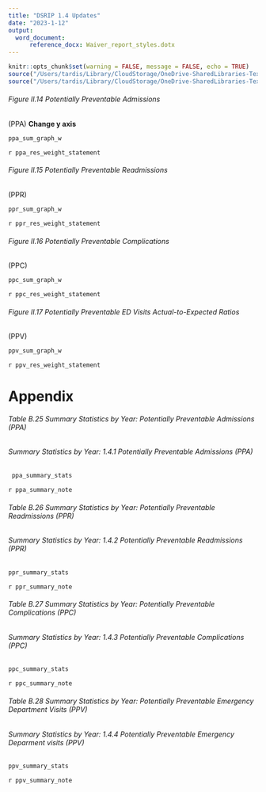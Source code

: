 ```yaml
---
title: "DSRIP 1.4 Updates"
date: "2023-1-12"
output: 
  word_document:
      reference_docx: Waiver_report_styles.dotx
---
```


```r
knitr::opts_chunk$set(warning = FALSE, message = FALSE, echo = TRUE) 
source("/Users/tardis/Library/CloudStorage/OneDrive-SharedLibraries-TexasA&MUniversity/Team - waiver2_final - Documents/DSRIP/DSRIP_1.3_quality_outcomes/analysis/settings.R")
source("/Users/tardis/Library/CloudStorage/OneDrive-SharedLibraries-TexasA&MUniversity/Team - waiver2_final - Documents/DSRIP/DSRIP_1.4_pophealth_PPEs/analysis/analysis.R")

```
###### Figure II.14 Potentially Preventable Admissions
(PPA)
**Change y axis**

```r
ppa_sum_graph_w
```

`r ppa_res_weight_statement`

###### Figure II.15 Potentially Preventable Readmissions
(PPR)

```r
ppr_sum_graph_w
```

`r ppr_res_weight_statement`

###### Figure II.16 Potentially Preventable Complications
(PPC)

```r
ppc_sum_graph_w
```

`r ppc_res_weight_statement`

###### Figure II.17 Potentially Preventable ED Visits Actual-to-Expected Ratios
(PPV)

```r
ppv_sum_graph_w
```

`r ppv_res_weight_statement`

# Appendix

###### Table B.25 Summary Statistics by Year: Potentially Preventable Admissions (PPA)
###### Summary Statistics by Year: 1.4.1 Potentially Preventable Admissions (PPA)

```r
 ppa_summary_stats 
```

`r ppa_summary_note`

###### Table B.26 Summary Statistics by Year: Potentially Preventable Readmissions (PPR)
###### Summary Statistics by Year: 1.4.2 Potentially Preventable Readmissions (PPR)

```r
ppr_summary_stats 
```

`r ppr_summary_note`

###### Table B.27 Summary Statistics by Year: Potentially Preventable Complications (PPC)
###### Summary Statistics by Year: 1.4.3 Potentially Preventable Complications (PPC)

```r
ppc_summary_stats 
```

`r ppc_summary_note`

###### Table B.28 Summary Statistics by Year: Potentially Preventable Emergency Department Visits (PPV)
###### Summary Statistics by Year: 1.4.4 Potentially Preventable Emergency Deparment visits (PPV)

```r
ppv_summary_stats
```

`r ppv_summary_note`
